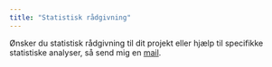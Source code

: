 ```yaml
---
title: "Statistisk rådgivning"
---
```


Ønsker du statistisk rådgivning til dit projekt eller hjælp til specifikke statistiske analyser, så send mig en <a href="mailto:stefannh@outlook.com">mail</a>.
